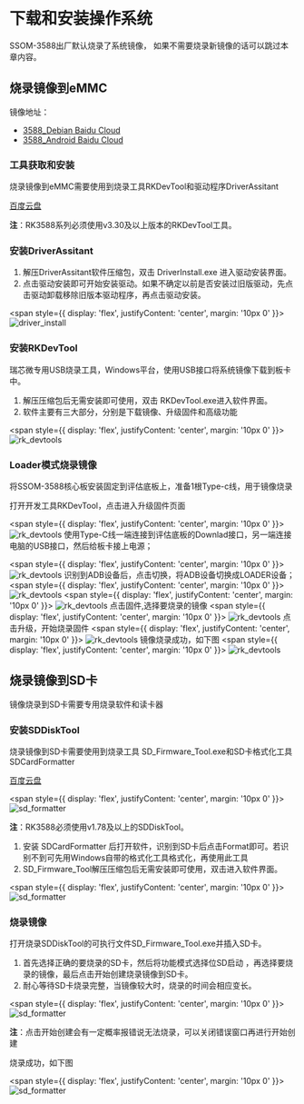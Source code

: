 # 下载和安装操作系统

SSOM-3588出厂默认烧录了系统镜像， 如果不需要烧录新镜像的话可以跳过本章内容。

## 烧录镜像到eMMC

镜像地址：
- [3588_Debian Baidu Cloud](https://pan.baidu.com/s/1vzXWgSRY-JYjEkMSJAGFDA?pwd=vxvu)
- [3588_Android Baidu Cloud ](https://pan.baidu.com/s/1I71Vi-k3dW3hv8EcuXy8Lg?pwd=2feq)

### 工具获取和安装

烧录镜像到eMMC需要使用到烧录工具RKDevTool和驱动程序DriverAssitant

[百度云盘](https://pan.baidu.com/s/1rsxSt4PT4A2Xqy7Y-3IAPg?pwd=1xtb)

**注**：RK3588系列必须使用v3.30及以上版本的RKDevTool工具。

### 安装DriverAssitant

1. 解压DriverAssitant软件压缩包，双击 DriverInstall.exe 进入驱动安装界面。
2. 点击驱动安装即可开始安装驱动。如果不确定以前是否安装过旧版驱动，先点击驱动卸载移除旧版本驱动程序，再点击驱动安装。

<span style={{ 
  display: 'flex', 
  justifyContent: 'center',
  margin: '10px 0'
}}>
![driver_install](/img/k1pro/getting-started/driver_install.png)
</span>

### 安装RKDevTool

瑞芯微专用USB烧录工具，Windows平台，使用USB接口将系统镜像下载到板卡中。

1. 解压压缩包后无需安装即可使用，双击 RKDevTool.exe进入软件界面。
2. 软件主要有三大部分，分别是下载镜像、升级固件和高级功能

<span style={{ 
  display: 'flex', 
  justifyContent: 'center',
  margin: '10px 0'
}}>
![rk_devtools](/img/k1pro/getting-started/rk_devtools.png)
</span>

### Loader模式烧录镜像
将SSOM-3588核心板安装固定到评估底板上，准备1根Type-c线，用于镜像烧录

打开开发工具RKDevTool，点击进入升级固件页面

<span style={{ 
  display: 'flex', 
  justifyContent: 'center',
  margin: '10px 0'
}}>
![rk_devtools](/img/3588/getting-started/loader1.png)
</span>
使用Type-C线一端连接到评估底板的Downlad接口，另一端连接电脑的USB接口，然后给板卡接上电源；


<span style={{ 
  display: 'flex', 
  justifyContent: 'center',
  margin: '10px 0'
}}>
![rk_devtools](/img/3588/getting-started/3588_loader.png)
</span>
识别到ADB设备后，点击切换，将ADB设备切换成LOADER设备；
<span style={{ 
  display: 'flex', 
  justifyContent: 'center',
  margin: '10px 0'
}}>
![rk_devtools](/img/3588/getting-started/loader2.png)
</span>
<span style={{ 
  display: 'flex', 
  justifyContent: 'center',
  margin: '10px 0'
}}>
![rk_devtools](/img/3588/getting-started/loader3.png)
</span>
点击固件,选择要烧录的镜像
<span style={{ 
  display: 'flex', 
  justifyContent: 'center',
  margin: '10px 0'
}}>
![rk_devtools](/img/3588/getting-started/loader4.png)
</span>
点击升级，开始烧录固件
<span style={{ 
  display: 'flex', 
  justifyContent: 'center',
  margin: '10px 0'
}}>
![rk_devtools](/img/3588/getting-started/loader5.png)
</span>
镜像烧录成功，如下图
<span style={{ 
  display: 'flex', 
  justifyContent: 'center',
  margin: '10px 0'
}}>
![rk_devtools](/img/3588/getting-started/loader6.png)
</span>





## 烧录镜像到SD卡

镜像烧录到SD卡需要专用烧录软件和读卡器

### 安装SDDiskTool

烧录镜像到SD卡需要使用到烧录工具 SD_Firmware_Tool.exe和SD卡格式化工具SDCardFormatter

[百度云盘](https://pan.baidu.com/s/1rsxSt4PT4A2Xqy7Y-3IAPg?pwd=1xtb)

<span style={{ 
  display: 'flex', 
  justifyContent: 'center',
  margin: '10px 0'
}}>
![sd_formatter](/img/k1pro/getting-started/sd_formatter.png)
</span>

**注**：RK3588必须使用v1.78及以上的SDDiskTool。

1. 安装 SDCardFormatter 后打开软件，识别到SD卡后点击Format即可。若识别不到可先用Windows自带的格式化工具格式化，再使用此工具
2. SD_Firmware_Tool解压压缩包后无需安装即可使用，双击进入软件界面。

<span style={{ 
  display: 'flex', 
  justifyContent: 'center',
  margin: '10px 0'
}}>
![sd_formatter](/img/k1pro/getting-started/sd_tools_1.png)
</span>

### 烧录镜像

打开烧录SDDiskTool的可执行文件SD_Firmware_Tool.exe并插入SD卡。

1. 首先选择正确的要烧录的SD卡，然后将功能模式选择位SD启动 ，再选择要烧录的镜像，最后点击开始创建烧录镜像到SD卡。
2. 耐心等待SD卡烧录完整，当镜像较大时，烧录的时间会相应变长。

<span style={{ 
  display: 'flex', 
  justifyContent: 'center',
  margin: '10px 0'
}}>
![sd_formatter](/img/3588/getting-started/sd_tools.png)
</span>

**注**：点击开始创建会有一定概率报错说无法烧录，可以关闭错误窗口再进行开始创建

烧录成功，如下图

<span style={{ 
  display: 'flex', 
  justifyContent: 'center',
  margin: '10px 0'
}}>
![sd_formatter](/img/k1pro/getting-started/sd_tools_3.png)
</span>
